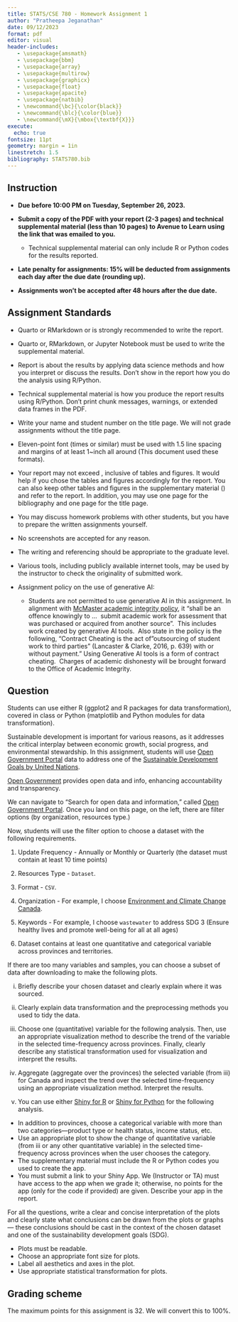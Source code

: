 ```yaml
---
title: STATS/CSE 780 - Homework Assignment 1
author: "Pratheepa Jeganathan"
date: 09/12/2023
format: pdf
editor: visual
header-includes:
   - \usepackage{amsmath}
   - \usepackage{bbm}
   - \usepackage{array}
   - \usepackage{multirow}
   - \usepackage{graphicx}
   - \usepackage{float}
   - \usepackage{apacite}
   - \usepackage{natbib}
   - \newcommand{\bc}{\color{black}}
   - \newcommand{\blc}{\color{blue}}
   - \newcommand{\mX}{\mbox{\textbf{X}}}
execute: 
  echo: true
fontsize: 11pt
geometry: margin = 1in
linestretch: 1.5
bibliography: STATS780.bib
---
```


## Instruction

-   **Due before 10:00 PM on Tuesday, September 26, 2023.**

-   **Submit a copy of the PDF with your report (2-3 pages) and technical supplemental material (less than 10 pages) to Avenue to Learn using the link that was emailed to you.**

    -   Technical supplemental material can only include R or Python codes for the results reported.

-   **Late penalty for assignments: 15% will be deducted from assignments each day after the due date (rounding up).**

-   **Assignments won't be accepted after 48 hours after the due date.**

## Assignment Standards

\textbf{Your assignment must conform to the Assignment Standards listed below.}

-   Quarto or RMarkdown or \LaTeX is strongly recommended to write the report.

-   Quarto or, RMarkdown, or Jupyter Notebook must be used to write the supplemental material.

-   Report is about the results by applying data science methods and how you interpret or discuss the results. Don't show in the report how you do the analysis using R/Python.

-   Technical supplemental material is how you produce the report results using R/Python. Don't print chunk messages, warnings, or extended data frames in the PDF.

-   Write your name and student number on the title page. We will not grade assignments without the title page.

-   Eleven-point font (times or similar) must be used with 1.5 line spacing and margins of at least 1\~inch all around (This document used these formats).

-   Your report may not exceed \textbf{three pages}, inclusive of tables and figures. It would help if you chose the tables and figures accordingly for the report. You can also keep other tables and figures in the supplementary material (\textbf{less than 10 pages}) and refer to the report. In addition, you may use one page for the bibliography and one page for the title page.

-   You may discuss homework problems with other students, but you have to prepare the written assignments yourself.

-   No screenshots are accepted for any reason.

-   The writing and referencing should be appropriate to the graduate level.

-   Various tools, including publicly available internet tools, may be used by the instructor to check the originality of submitted work.

-   Assignment policy on the use of generative AI:

    -   Students are not permitted to use generative AI in this assignment. In alignment with [McMaster academic integrity policy](https://secretariat.mcmaster.ca/app/uploads/Academic-Integrity-Policy-1-1.pdf), it "shall be an offence knowingly to ...  submit academic work for assessment that was purchased or acquired from another source".  This includes work created by generative AI tools.  Also state in the policy is the following, "Contract Cheating is the act of"outsourcing of student work to third parties" (Lancaster & Clarke, 2016, p. 639) with or without payment." Using Generative AI tools is a form of contract cheating.  Charges of academic dishonesty will be brought forward to the Office of Academic Integrity. 

\newpage

## Question

Students can use either R (ggplot2 and R packages for data transformation), covered in class or Python (matplotlib and Python modules for data transformation).

Sustainable development is important for various reasons, as it addresses the critical interplay between economic growth, social progress, and environmental stewardship. In this assignment, students will use [\blc Open Government Portal\bc](https://search.open.canada.ca/opendata/) data to address one of the [\blc Sustainable Development Goals by United Nations\bc](https://sdgs.un.org/goals).

[\blc Open Government\bc](https://open.canada.ca/en) provides open data and info, enhancing accountability and transparency.

We can navigate to "Search for open data and information," called [\blc Open Government Portal\bc](https://search.open.canada.ca/opendata/). Once you land on this page, on the left, there are filter options (by organization, resources type.)

Now, students will use the filter option to choose a dataset with the following requirements.

1.  Update Frequency - Annually or Monthly or Quarterly (the dataset must contain at least 10 time points)

2.  Resources Type - `Dataset`.

3.  Format - `CSV`.

4.  Organization - For example, I choose [\blc Environment and Climate Change Canada\bc](https://search.open.canada.ca/opendata/?owner_org=ec&page=1&sort=metadata_modified+desc).

5.  Keywords - For example, I choose `wastewater` to address SDG 3 (Ensure healthy lives and promote well-being for all at all ages)

6.  Dataset contains at least one quantitative and categorical variable across provinces and territories.

If there are too many variables and samples, you can choose a subset of data after downloading to make the following plots.

(i) Briefly describe your chosen dataset and clearly explain where it was sourced.

(ii) Clearly explain data transformation and the preprocessing methods you used to tidy the data.

(iii) Choose one (quantitative) variable for the following analysis. Then, use an appropriate visualization method to describe the trend of the variable in the selected time-frequency across provinces. Finally, clearly describe any statistical transformation used for visualization and interpret the results.

(iv) Aggregate (aggregate over the provinces) the selected variable (from iii) for Canada and inspect the trend over the selected time-frequency using an appropriate visualization method. Interpret the results.

(v) You can use either [Shiny for R](https://www.rstudio.com/products/shiny/) or [Shiny for Python](https://shiny.posit.co/py/) for the following analysis.

-   In addition to provinces, choose a categorical variable with more than two categories---product type or health status, income status, etc.
-   Use an appropriate plot to show the change of quantitative variable (from iii or any other quantitative variable) in the selected time-frequency across provinces when the user chooses the category.
-   The supplementary material must include the R or Python codes you used to create the app.
-   You must submit a link to your Shiny App. We (Instructor or TA) must have access to the app when we grade it; otherwise, no points for the app (only for the code if provided) are given. Describe your app in the report.

For all the questions, write a clear and concise interpretation of the plots and clearly state what conclusions can be drawn from the plots or graphs --- these conclusions should be cast in the context of the chosen dataset and one of the sustainability development goals (SDG).

-   Plots must be readable.
-   Choose an appropriate font size for plots.
-   Label all aesthetics and axes in the plot.
-   Use appropriate statistical transformation for plots.

\newpage

## Grading scheme

```{=tex}
\begin{table}[H]
\begin{tabular}{p{0.15\textwidth}  p{0.15\textwidth} p{0.65\textwidth}}
(i)  & Data description & Describe the chosen dataset (background of the dataset and the variables) [3]\\
   
(ii) & Data transformation & Did you choose all the downloaded variables and observations or a subset? Describe the reasons for using all the data or the subset. [2]\\
     & Pre-processing & How did you identify missing values? How did you represent the missing values in tidy data? How did you identify outliers? If there were any outliers, how did you handle them? [4]\\
     
(iii) & Plot & Appropriate plot, the plot is readable, appropriate font size, label all aesthetics and axes, use appropriate statistical transformation, interpretation (how to read the plot), conclusion (any interesting patterns related to the chosen SDG) [4]\\

(iv) & Plot & Appropriate plot, the plot is readable, appropriate font size, label all aesthetics and axes, use appropriate statistical transformation, interpretation (how to read the plot), conclusion (any interesting patterns related to the chosen SDG) [4]\\

(v) & Shiny app & Link to shiny app works, the output is an appropriate plot, shiny app reacts to the user inputs (categories), description of the app is written in the report or the app [4]\\
    & Plot & Plot is readable, appropriate font size, label all aesthetics and axes, use appropriate statistical transformation, interpretation (how to read one of the plots), conclusion (any interesting pattern in one of the plots related to the chosen SDG) [4]\\
  
References & & Reference list starts on a new page, references are appropriate and list out in the \textbf{report} [2] \\
Supplementary material & & Supplementary material starts on a new page, code readability, all codes are within the margins, the R or Python codes and the outputs for the questions are presented [3]\\
   & Shiny app & Shiny app codes (don't execute the codes when you create the PDF)  [2]
\end{tabular}
\end{table}
```
The maximum points for this assignment is 32. We will convert this to 100%.
